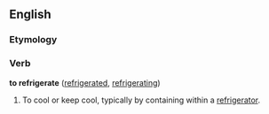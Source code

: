 ==English==
=== Etymology ===
{{etystub}}
===Verb===
'''to refrigerate''' ([[refrigerated]], [[refrigerating]])

# To cool or keep cool, typically by containing within a [[refrigerator]].
